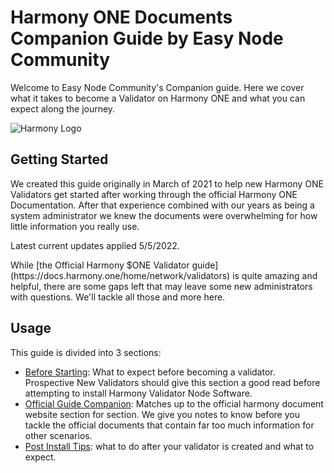 
# Harmony ONE Documents Companion Guide by Easy Node Community
Welcome to Easy Node Community's Companion guide. Here we cover what it takes to become a Validator on Harmony ONE and what you can expect along the journey.

![Harmony Logo](/harmony_logo_white.png)

## Getting Started
We created this guide originally in March of 2021 to help new Harmony ONE Validators get started after working through the official Harmony ONE Documentation. After that experience combined with our years as being a system administrator we knew the documents were overwhelming for how little information you really use.

Latest current updates applied 5/5/2022.

<Callout type="warning" emoji="⚠️">
While [the Official Harmony $ONE Validator guide](https://docs.harmony.one/home/network/validators) is quite amazing and helpful, there are some gaps left that may leave some new administrators with questions. We'll tackle all those and more here.
</Callout>

## Usage
This guide is divided into 3 sections:
- [Before Starting](/harmony/companion/new): What to expect before becoming a validator. Prospective New Validators should give this section a good read before attempting to install Harmony Validator Node Software.
- [Official Guide Companion](/harmony/companion/official): Matches up to the official harmony document website section for section. We give you notes to know before you tackle the official documents that contain far too much information for other scenarios.
- [Post Install Tips](/harmony/companion/post): what to do after your validator is created and what to expect.

